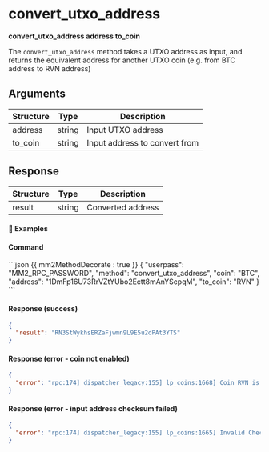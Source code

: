 # convert_utxo_address

**convert_utxo_address address to_coin**

The `convert_utxo_address` method takes a UTXO address as input, and returns the equivalent address for another UTXO coin (e.g. from BTC address to RVN address)

## Arguments

| Structure | Type   | Description                   |
| --------- | ------ | ----------------------------- |
| address   | string | Input UTXO address            |
| to_coin   | string | Input address to convert from |

## Response

| Structure | Type   | Description       |
| --------- | ------ | ----------------- |
| result    | string | Converted address |

#### 📌 Examples

#### Command

<CodeGroup title="" tag="POST" label="convert_utxo_address">
```json {{ mm2MethodDecorate : true }}
{
  "userpass": "MM2_RPC_PASSWORD",
  "method": "convert_utxo_address",
  "coin": "BTC",
  "address": "1DmFp16U73RrVZtYUbo2Ectt8mAnYScpqM",
  "to_coin": "RVN"
}
```
</CodeGroup>


<CollapsibleSection expandedText='Hide Response' collapsedText='Show Response'>

#### Response (success)

```json
{
  "result": "RN3StWykhsERZaFjwmn9L9E5u2dPAt3YTS"
}
```

</CollapsibleSection>

<CollapsibleSection expandedText='Hide Response' collapsedText='Show Response'>

#### Response (error - coin not enabled)

```json
{
  "error": "rpc:174] dispatcher_legacy:155] lp_coins:1668] Coin RVN is not activated"
}
```

</CollapsibleSection>

<CollapsibleSection expandedText='Hide Response' collapsedText='Show Response'>

#### Response (error - input address checksum failed)

```json
{
  "error": "rpc:174] dispatcher_legacy:155] lp_coins:1665] Invalid Checksum"
}
```

</CollapsibleSection>
